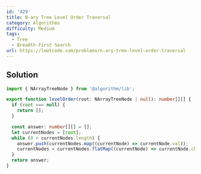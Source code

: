 ```yaml
---
id: '429'
title: N-ary Tree Level Order Traversal
category: Algorithms
difficulty: Medium
tags:
  - Tree
  - Breadth-First Search
url: https://leetcode.com/problems/n-ary-tree-level-order-traversal
---
```


## Solution

```typescript showLineNumbers
import { NArrayTreeNode } from '@algorithm/lib';

export function levelOrder(root: NArrayTreeNode | null): number[][] {
  if (root === null) {
    return [];
  }

  const answer: number[][] = [];
  let currentNodes = [root];
  while (0 < currentNodes.length) {
    answer.push(currentNodes.map((currentNode) => currentNode.val));
    currentNodes = currentNodes.flatMap((currentNode) => currentNode.children);
  }
  return answer;
}
```
